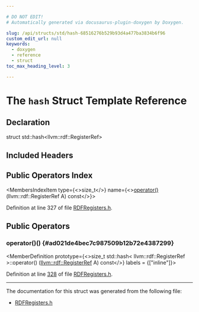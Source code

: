 ```yaml
---

# DO NOT EDIT!
# Automatically generated via docusaurus-plugin-doxygen by Doxygen.

slug: /api/structs/std/hash-68516276b529b93d4a477ba3834b6f96
custom_edit_url: null
keywords:
  - doxygen
  - reference
  - struct
toc_max_heading_level: 3

---
```





# The `hash` Struct Template Reference

<DoxygenPage pluginConfig={pluginConfig}>



## Declaration

<CodeBlock>struct std::hash&lt;llvm::rdf::RegisterRef&gt;</CodeBlock>

## Included Headers

<IncludesList>
<IncludesListItem
  filePath="llvm/CodeGen/RDFRegisters.h"
  permalink="/docs/api/files/include/include/llvm/include/llvm/codegen/rdfregisters-h"
  isLocal="true" />
</IncludesList>

## Public Operators Index

<MembersIndex>

<MembersIndexItem
  type={<>size&#95;t</>}
  name={<><a href="#ad021de4bec7c987509b12b72e4387299">operator()</a> (llvm::rdf::RegisterRef A) const</>}>
</MembersIndexItem>

</MembersIndex>


Definition at line 327 of file <a href="/docs/api/files/include/include/llvm/include/llvm/codegen/rdfregisters-h">RDFRegisters.h</a>.

<SectionDefinition>

## Public Operators

### operator()() {#ad021de4bec7c987509b12b72e4387299}

<MemberDefinition
  prototype={<>size&#95;t std::hash&lt; llvm::rdf::RegisterRef &gt;::operator() (<a href="/docs/api/structs/llvm/rdf/registerref">llvm::rdf::RegisterRef</a> A) const</>}
  labels = {["inline"]}>

Definition at line <a href="/docs/api/files/include/include/llvm/include/llvm/codegen/rdfregisters-h/#l00328">328</a> of file <a href="/docs/api/files/include/include/llvm/include/llvm/codegen/rdfregisters-h">RDFRegisters.h</a>.
</MemberDefinition>

</SectionDefinition>

<hr/>

The documentation for this struct was generated from the following file:

<ul>
<li><a href="/docs/api/files/include/include/llvm/include/llvm/codegen/rdfregisters-h">RDFRegisters.h</a></li>
</ul>

</DoxygenPage>
